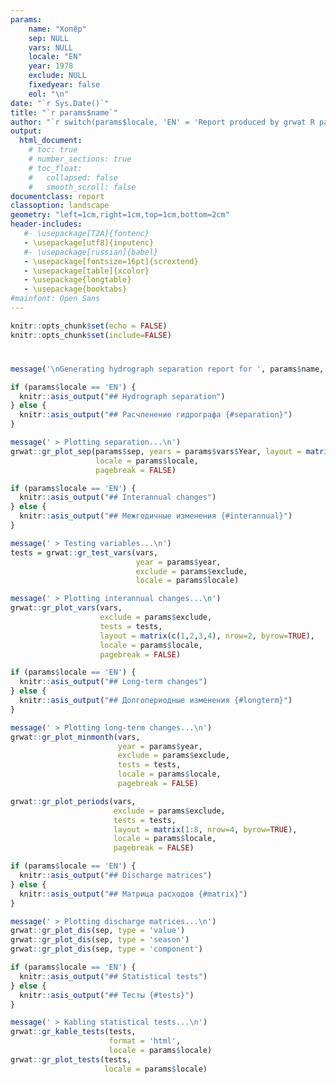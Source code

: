 ```yaml
---
params:
    name: "Хопёр"
    sep: NULL
    vars: NULL
    locale: "EN"
    year: 1978
    exclude: NULL
    fixedyear: false
    eol: "\n"
date: "`r Sys.Date()`"
title: "`r params$name`"
author: "`r switch(params$locale, 'EN' = 'Report produced by grwat R package', 'RU' = 'Отчет подготовлен с помощью пакета R grwat')`"
output: 
  html_document:
    # toc: true
    # number_sections: true
    # toc_float:
    #   collapsed: false
    #   smooth_scroll: false
documentclass: report
classoption: landscape
geometry: "left=1cm,right=1cm,top=1cm,bottom=2cm"
header-includes:
   #- \usepackage[T2A]{fontenc}
   - \usepackage[utf8]{inputenc}
   #- \usepackage[russian]{babel}
   - \usepackage[fontsize=16pt]{scrextend}
   - \usepackage[table]{xcolor}
   - \usepackage{longtable}
   - \usepackage{booktabs}
#mainfont: Open Sans
---
```


<!-- Settings -->
```r
knitr::opts_chunk$set(echo = FALSE)
knitr::opts_chunk$set(include=FALSE)
```

# {.tabset}
```r
message('\nGenerating hydrograph separation report for ', params$name, '\n')
```

```r
if (params$locale == 'EN') {
  knitr::asis_output("## Hydrograph separation")
} else {
  knitr::asis_output("## Расчленение гидрографа {#separation}")
}
```


```r
message(' > Plotting separation...\n')
grwat::gr_plot_sep(params$sep, years = params$vars$Year, layout = matrix(c(1,2,3,4), nrow=2, byrow=TRUE),
                   locale = params$locale,
                   pagebreak = FALSE)
```

<!-- Main plots -->
```r
if (params$locale == 'EN') {
  knitr::asis_output("## Interannual changes")
} else {
  knitr::asis_output("## Межгодичные изменения {#interannual}")
}
```


```r
message(' > Testing variables...\n')
tests = grwat::gr_test_vars(vars, 
                            year = params$year, 
                            exclude = params$exclude, 
                            locale = params$locale)

message(' > Plotting interannual changes...\n')
grwat::gr_plot_vars(vars, 
                    exclude = params$exclude,
                    tests = tests,
                    layout = matrix(c(1,2,3,4), nrow=2, byrow=TRUE),
                    locale = params$locale,
                    pagebreak = FALSE)
```

```r
if (params$locale == 'EN') {
  knitr::asis_output("## Long-term changes")
} else {
  knitr::asis_output("## Долгопериодные изменения {#longterm}")
}
```


```r
message(' > Plotting long-term changes...\n')
grwat::gr_plot_minmonth(vars, 
                        year = params$year, 
                        exclude = params$exclude, 
                        tests = tests,
                        locale = params$locale, 
                        pagebreak = FALSE)
```
```r
grwat::gr_plot_periods(vars,
                       exclude = params$exclude,
                       tests = tests,
                       layout = matrix(1:8, nrow=4, byrow=TRUE),
                       locale = params$locale,
                       pagebreak = FALSE)
```

<!-- Stats -->
```r
if (params$locale == 'EN') {
  knitr::asis_output("## Discharge matrices")
} else {
  knitr::asis_output("## Матрица расходов {#matrix}")
}
```

```r
message(' > Plotting discharge matrices...\n')
grwat::gr_plot_dis(sep, type = 'value')
grwat::gr_plot_dis(sep, type = 'season')
grwat::gr_plot_dis(sep, type = 'component')
```

<!-- Stats -->
```r
if (params$locale == 'EN') {
  knitr::asis_output("## Statistical tests")
} else {
  knitr::asis_output("## Тесты {#tests}")
}
```

<!-- Knit table to PDF -->
```r
message(' > Kabling statistical tests...\n')
grwat::gr_kable_tests(tests, 
                      format = 'html', 
                      locale = params$locale)
grwat::gr_plot_tests(tests, 
                     locale = params$locale)
```